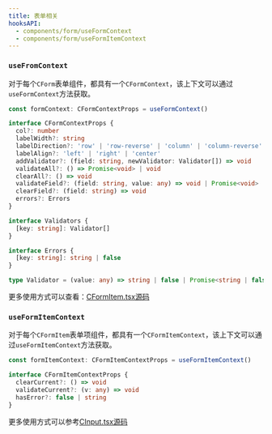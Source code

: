 ```yaml
---
title: 表单相关
hooksAPI:
  - components/form/useFormContext
  - components/form/useFormItemContext
---
```


### `useFromContext`

对于每个`CForm`表单组件，都具有一个`CFormContext`，该上下文可以通过`useFormContext`方法获取。

```ts
const formContext: CFormContextProps = useFormContext()
```

```ts
interface CFormContextProps {
  col?: number
  labelWidth?: string
  labelDirection?: 'row' | 'row-reverse' | 'column' | 'column-reverse'
  labelAlign?: 'left' | 'right' | 'center'
  addValidator?: (field: string, newValidator: Validator[]) => void
  validateAll?: () => Promise<void> | void
  clearAll?: () => void
  validateField?: (field: string, value: any) => void | Promise<void>
  clearField?: (field: string) => void
  errors?: Errors
}

interface Validators {
  [key: string]: Validator[]
}

interface Errors {
  [key: string]: string | false
}

type Validator = (value: any) => string | false | Promise<string | false>
```

更多使用方式可以查看：[CFormItem.tsx源码](https://github.com/Blackman99/casual-ui/blob/main/packages/react/ui/src/components/form/CFormItem.tsx)

### `useFormItemContext`

对于每个`CFormItem`表单项组件，都具有一个`CFormItemContext`，该上下文可以通过`useFormItemContext`方法获取。

```ts
const formItemContext: CFormItemContextProps = useFormItemContext()
```

```ts
interface CFormItemContextProps {
  clearCurrent?: () => void
  validateCurrent?: (v: any) => void
  hasError?: false | string
}
```

更多使用方式可以参考[CInput.tsx源码](https://github.com/Blackman99/casual-ui/blob/main/packages/react/ui/src/components/form/CInput.tsx)